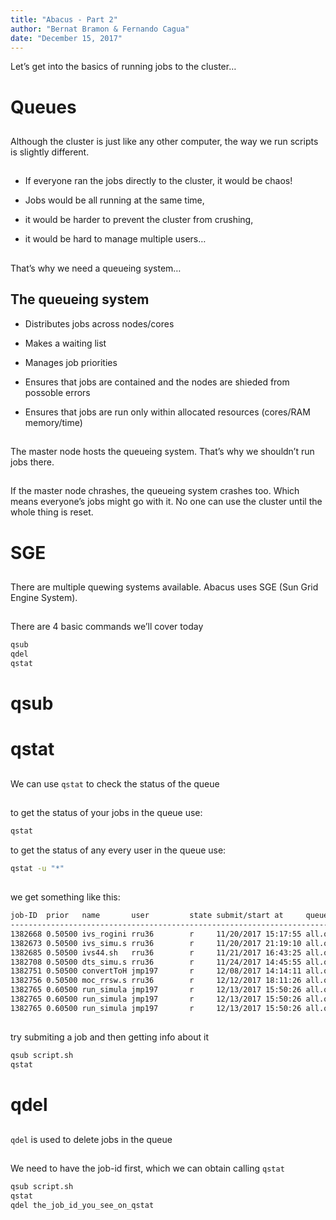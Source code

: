 ```yaml
---
title: "Abacus - Part 2"
author: "Bernat Bramon & Fernando Cagua"
date: "December 15, 2017"
---
```

  
Let's get into the basics of running jobs to the cluster...

# Queues 

## 

Although the cluster is just like any other computer, the way we run scripts is slightly different.

##

- If everyone ran the jobs directly to the cluster, it would be chaos!

- Jobs would be all running at the same time,

- it would be harder to prevent the cluster from crushing,

- it would be hard to manage multiple users...

##

That's why we need a queueing system...

## The queueing system

- Distributes jobs across nodes/cores

- Makes a waiting list

- Manages job priorities

- Ensures that jobs are contained and the nodes are shieded from possoble errors

- Ensures that jobs are run only within allocated resources (cores/RAM memory/time)

##

The master node hosts the queueing system. That's why we shouldn't run jobs there.

##

If the master node chrashes, the queueing system crashes too. Which means everyone's jobs might go with it. No one can use the cluster until the whole thing is reset. 

# SGE

##

There are multiple quewing systems available. Abacus uses SGE (Sun Grid Engine System). 

##

There are 4 basic commands we'll cover today

```bash
qsub
qdel
qstat
```

# qsub

# qstat

##

We can use `qstat` to check the status of the queue

##

to get the status of your jobs in the queue use:

```bash
qstat
```

to get  the status of any every user in the queue use:

```bash
qstat -u "*"
```

##

we get something like this:

```bash
job-ID  prior   name       user         state submit/start at     queue                          slots ja-task-ID 
-----------------------------------------------------------------------------------------------------------------
1382668 0.50500 ivs_rogini rru36        r     11/20/2017 15:17:55 all.q@compute-0-5.local            1        
1382673 0.50500 ivs_simu.s rru36        r     11/20/2017 21:19:10 all.q@compute-0-12.local           1        
1382685 0.50500 ivs44.sh   rru36        r     11/21/2017 16:43:25 all.q@compute-0-14.local           1        
1382708 0.50500 dts_simu.s rru36        r     11/24/2017 14:45:55 all.q@math-compute-0-0.local       1        
1382751 0.50500 convertToH jmp197       r     12/08/2017 14:14:11 all.q@compute-0-15.local           1        
1382756 0.50500 moc_rrsw.s rru36        r     12/12/2017 18:11:26 all.q@math-compute-0-3.local       1        
1382765 0.60500 run_simula jmp197       r     12/13/2017 15:50:26 all.q@compute-0-11.local          41 1
1382765 0.60500 run_simula jmp197       r     12/13/2017 15:50:26 all.q@compute-0-12.local          41 2
1382765 0.60500 run_simula jmp197       r     12/13/2017 15:50:26 all.q@compute-0-13.local          41 3
```

## 

try submiting a job and then getting info about it

```bash
qsub script.sh
qstat
```


# qdel

##

`qdel` is used to delete jobs in the queue

##

We need to have the job-id first, which we can obtain calling `qstat`

```bash
qsub script.sh
qstat
qdel the_job_id_you_see_on_qstat
```







